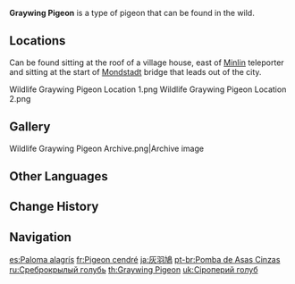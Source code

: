 {{About|the wildlife|the furnishing|Graywing Pigeon (Furnishing)}}
{{Wildlife Infobox
|image       = Graywing Pigeon Icon.png
|type        = Wildlife
|family      = Birds
|group       = Pigeons
|location    = 
|description = A common avian species in Teyvat. Plump and meaty, but can also be trained to deliver messages.<br>An ordinary pigeon that takes its name from its gray feathers. This pigeon's feathers become gradually greener along the neck, but unfortunately it is such a common sight that its gorgeous plumage is now taken entirely for granted by most people.
}}
'''Graywing Pigeon''' is a type of pigeon that can be found in the wild.

==Locations==
Can be found sitting at the roof of a village house, east of [[Minlin]] teleporter and sitting at the start of [[Mondstadt]] bridge that leads out of the city.
<gallery>
Wildlife Graywing Pigeon Location 1.png
Wildlife Graywing Pigeon Location 2.png
</gallery>

==Gallery==
<gallery>
Wildlife Graywing Pigeon Archive.png|Archive image
</gallery>

==Other Languages==
{{Other Languages
|en      = Graywing Pigeon
|zhs     = 灰羽鸽
|zhs_rm  = Huīyǔ Gé
|zht     = 灰羽鴿
|zht_rm  = Huīyǔ Gé
|zh_tl   = Gray-Feathered Pigeon
|ja      = 灰羽鳩
|ja_rm   = Haiwa Hato{{Assumed}}
|ja_tl   = Graywing Pigeon
|ko      = 회색깃 비둘기
|ko_tl   = Gray-Feathered Pigeon
|es      = Paloma alagrís
|es_tl   = Gray-Winged Pigeon
|fr      = Pigeon cendré
|fr_tl   = Ashen Pigeon
|ru      = Среброкрылый голубь
|ru_tl   = Silver-Winged Pigeon
|th      = Graywing Pigeon
|vi      = Bồ Câu Xám
|vi_tl   = Gray Pigeon
|de      = Graue Taube
|de_tl   = Gray Pigeon
|id      = Graywing Pigeon
|pt      = Pomba de Asas Cinzas
|pt_tl   = 
|tr      = Boz Kanatlı Güvercin
|tr_tl   = {{wt|dun#Adjective|Dun}} Winged Pigeon
|it      = Piccione alagrigia
|it_tl   = 
}}

==Change History==
{{Change History|1.0}}

==Navigation==
{{Wildlife Navbox}}

[[es:Paloma alagrís]]
[[fr:Pigeon cendré]]
[[ja:灰羽鳩]]
[[pt-br:Pomba de Asas Cinzas]]
[[ru:Среброкрылый голубь]]
[[th:Graywing Pigeon]]
[[uk:Сіроперий голуб]]